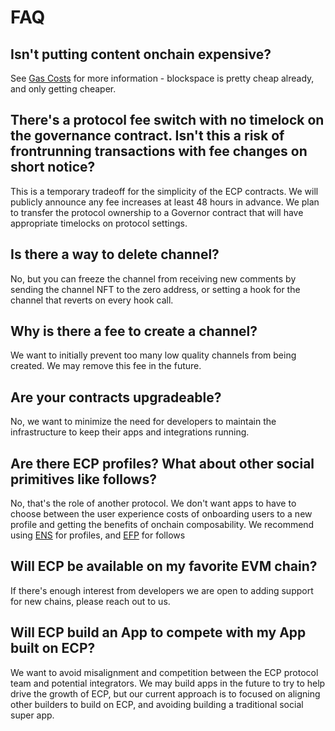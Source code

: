 # FAQ

## Isn't putting content onchain expensive?

See [Gas Costs](/gas-costs) for more information - blockspace is pretty cheap already, and only getting cheaper.

## There's a protocol fee switch with no timelock on the governance contract. Isn't this a risk of frontrunning transactions with fee changes on short notice?

This is a temporary tradeoff for the simplicity of the ECP contracts. We will publicly announce any fee increases at least 48 hours in advance. We plan to transfer the protocol ownership to a Governor contract that will have appropriate timelocks on protocol settings.

## Is there a way to delete channel?

No, but you can freeze the channel from receiving new comments by sending the channel NFT to the zero address, or setting a hook for the channel that reverts on every hook call.

## Why is there a fee to create a channel?

We want to initially prevent too many low quality channels from being created. We may remove this fee in the future.

## Are your contracts upgradeable?

No, we want to minimize the need for developers to maintain the infrastructure to keep their apps and integrations running.

## Are there ECP profiles? What about other social primitives like follows?

No, that's the role of another protocol. We don't want apps to have to choose between the user experience costs of onboarding users to a new profile and getting the benefits of onchain composability. We recommend using [ENS](https://ens.domains) for profiles, and [EFP](https://efp.app) for follows

## Will ECP be available on my favorite EVM chain?

If there's enough interest from developers we are open to adding support for new chains, please reach out to us.

## Will ECP build an App to compete with my App built on ECP?

We want to avoid misalignment and competition between the ECP protocol team and potential integrators. We may build apps in the future to try to help drive the growth of ECP, but our current approach is to focused on aligning other builders to build on ECP, and avoiding building a traditional social super app.
